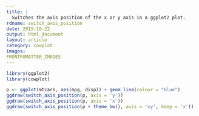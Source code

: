 ```yaml
---
title: |
  Switches the axis position of the x or y axis in a ggplot2 plot.
rdname: switch_axis_position
date: 2015-10-22
output: html_document
layout: article
category: cowplot
images:
FRONTFOMATTER_IMAGES
---
```


```r
library(ggplot2)
library(cowplot)
```

```r
p <- ggplot(mtcars, aes(mpg, disp)) + geom_line(colour = "blue")
ggdraw(switch_axis_position(p, axis = 'y'))
ggdraw(switch_axis_position(p, axis = 'x'))
ggdraw(switch_axis_position(p + theme_bw(), axis = 'xy', keep = 'x'))



```